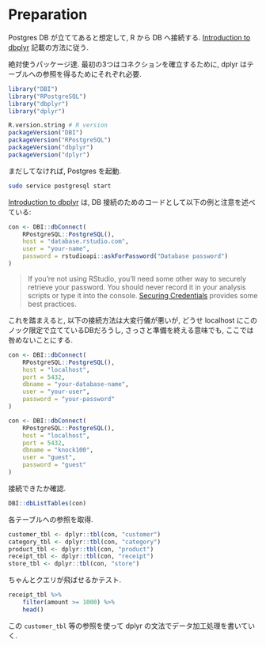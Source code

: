 # Preparation

Postgres DB が立ててあると想定して, R から DB へ接続する.
[Introduction to dbplyr](https://dbplyr.tidyverse.org/articles/dbplyr.html) 記載の方法に従う.

絶対使うパッケージ達.
最初の3つはコネクションを確立するために, dplyr はテーブルへの参照を得るためにそれぞれ必要.

```r
library("DBI")
library("RPostgreSQL")
library("dbplyr")
library("dplyr")
```

```r
R.version.string # R version
packageVersion("DBI")
packageVersion("RPostgreSQL")
packageVersion("dbplyr")
packageVersion("dplyr")
```

まだしてなければ, Postgres を起動.
```bash
sudo service postgresql start
```

[Introduction to dbplyr](https://dbplyr.tidyverse.org/articles/dbplyr.html) は, DB 接続のためのコードとして以下の例と注意を述べている:

```r
con <- DBI::dbConnect(
    RPostgreSQL::PostgreSQL(),
    host = "database.rstudio.com",
    user = "your-name",
    password = rstudioapi::askForPassword("Database password")
)
```

>If you’re not using RStudio, you’ll need some other way to securely retrieve your password. You should never record it in your analysis scripts or type it into the console. [Securing Credentials](https://db.rstudio.com/best-practices/managing-credentials) provides some best practices.

これを踏まえると, 以下の接続方法は大変行儀が悪いが, どうせ localhost にこのノック限定で立てているDBだろうし, さっさと準備を終える意味でも, ここでは咎めないことにする.

```r
con <- DBI::dbConnect(
    RPostgreSQL::PostgreSQL(),
    host = "localhost",
    port = 5432,
    dbname = "your-database-name",
    user = "your-user",
    password = "your-password"
)
```

```r
con <- DBI::dbConnect(
    RPostgreSQL::PostgreSQL(),
    host = "localhost",
    port = 5432,
    dbname = "knock100",
    user = "guest",
    password = "guest"
)
```

接続できたか確認.

```r
DBI::dbListTables(con)
```

各テーブルへの参照を取得.

```r
customer_tbl <- dplyr::tbl(con, "customer")
category_tbl <- dplyr::tbl(con, "category")
product_tbl <- dplyr::tbl(con, "product")
receipt_tbl <- dplyr::tbl(con, "receipt")
store_tbl <- dplyr::tbl(con, "store")
```

ちゃんとクエリが飛ばせるかテスト.
```r
receipt_tbl %>%
    filter(amount >= 1000) %>%
    head()
```
この `customer_tbl` 等の参照を使って dplyr の文法でデータ加工処理を書いていく.
